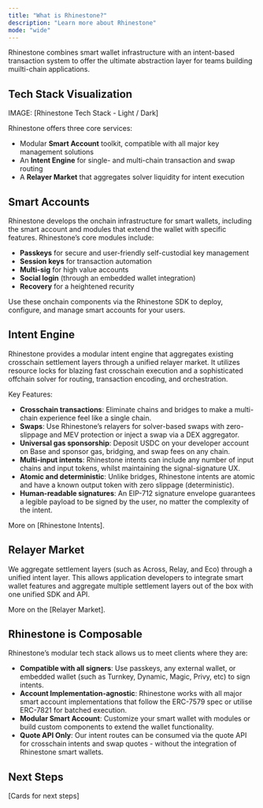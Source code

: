 ```yaml
---
title: "What is Rhinestone?"
description: "Learn more about Rhinestone"
mode: "wide"
---
```


Rhinestone combines smart wallet infrastructure with an intent-based transaction system to offer the ultimate abstraction layer for teams building muilti-chain applications.

## Tech Stack Visualization

IMAGE: [Rhinestone Tech Stack - Light / Dark]

Rhinestone offers three core services: 
- Modular **Smart Account** toolkit, compatible with all major key management solutions
- An **Intent Engine** for single- and multi-chain transaction and swap routing
- A **Relayer Market** that aggregates solver liquidity for intent execution

## Smart Accounts

Rhinestone develops the onchain infrastructure for smart wallets, including the smart account and modules that extend the wallet with specific features. Rhinestone’s core modules include:

- **Passkeys** for secure and user-friendly self-custodial key management 
- **Session keys** for transaction automation
- **Multi-sig** for high value accounts
- **Social login** (through an embedded wallet integration)
- **Recovery** for a heightened recurity

Use these onchain components via the Rhinestone SDK to deploy, configure, and manage smart accounts for your users.

## Intent Engine

Rhinestone provides a modular intent engine that aggregates existing crosschain settlement layers through a unified relayer market. It utilizes resource locks for blazing fast crosschain execution and a sophisticated offchain solver for routing, transaction encoding, and orchestration.

Key Features:
- **Crosschain transactions**: Eliminate chains and bridges to make a multi-chain experience feel like a single chain.
- **Swaps**: Use Rhinestone’s relayers for solver-based swaps with zero-slippage and MEV protection or inject a swap via a DEX aggregator.  
- **Universal gas sponsorship**: Deposit USDC on your developer account on Base and sponsor gas, bridging, and swap fees on any chain. 
- **Multi-input intents**: Rhinestone intents can include any number of input chains and input tokens, whilst maintaining the signal-signature UX. 
- **Atomic and deterministic**: Unlike bridges, Rhinestone intents are atomic and have a known output token with zero slippage (deterministic).
- **Human-readable signatures**: An EIP-712 signature envelope guarantees a legible payload to be signed by the user, no matter the complexity of the intent.

More on [Rhinestone Intents].

## Relayer Market

We aggregate settlement layers (such as Across, Relay, and Eco) through a unified intent layer. This allows application developers to integrate smart wallet features and aggregate multiple settlement layers out of the box with one unified SDK and API.

More on the [Relayer Market].

## Rhinestone is Composable

Rhinestone’s modular tech stack allows us to meet clients where they are:
- **Compatible with all signers**: Use passkeys, any external wallet, or embedded wallet (such as Turnkey, Dynamic, Magic, Privy, etc) to sign intents.
- **Account Implementation-agnostic**: Rhinestone works with all major smart account implementations that follow the ERC-7579 spec or utilise ERC-7821 for batched execution.
- **Modular Smart Account**: Customize your smart wallet with modules or build custom components to extend the wallet functionality. 
- **Quote API Only**: Our intent routes can be consumed via the quote API for crosschain intents and swap quotes - without the integration of Rhinestone smart wallets.

## Next Steps

[Cards for next steps]
